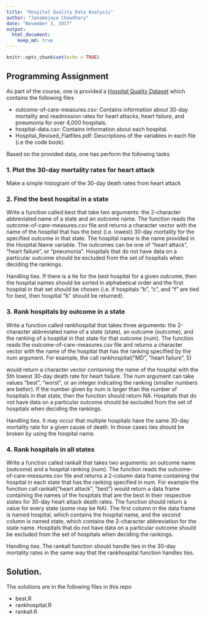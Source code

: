 ---
title: "Hospital Quality Data Analysis"
author: "Janamejaya Chowdhary"
date: "November 3, 2017"
output:
  html_document:
    keep_md: true
---

```{r setup, include=FALSE}
knitr::opts_chunk$set(echo = TRUE)
```

## Programming Assignment
As part of the course, one is provided a [Hospital Quality Dataset](https://d396qusza40orc.cloudfront.net/rprog%2Fdata%2FProgAssignment3-data.zip) which contains the following files

- outcome-of-care-measures.csv: Contains information about 30-day mortality and readmission rates
for heart attacks, heart failure, and pneumonia for over 4,000 hospitals.
- hospital-data.csv: Contains information about each hospital.
- Hospital_Revised_Flatfiles.pdf: Descriptions of the variables in each file (i.e the code book).

Based on the provided data, one has perform the following tasks

### 1. Plot the 30-day mortality rates for heart attack
Make a simple histogram of the 30-day death rates from heart attack

### 2. Find the best hospital in a state
Write a function called best that take two arguments: the 2-character abbreviated name of a state and an
outcome name. The function reads the outcome-of-care-measures.csv file and returns a character vector
with the name of the hospital that has the best (i.e. lowest) 30-day mortality for the specified outcome
in that state. The hospital name is the name provided in the Hospital.Name variable. The outcomes can
be one of "heart attack", "heart failure", or "pneumonia". Hospitals that do not have data on a particular
outcome should be excluded from the set of hospitals when deciding the rankings.

Handling ties. If there is a tie for the best hospital for a given outcome, then the hospital names should
be sorted in alphabetical order and the first hospital in that set should be chosen (i.e. if hospitals "b", "c",
and "f" are tied for best, then hospital "b" should be returned).


### 3. Rank hospitals by outcome in a state
Write a function called rankhospital that takes three arguments: the 2-character abbreviated name of a
state (state), an outcome (outcome), and the ranking of a hospital in that state for that outcome (num).
The function reads the outcome-of-care-measures.csv file and returns a character vector with the name
of the hospital that has the ranking specified by the num argument. For example, the call
rankhospital("MD", "heart failure", 5)

would return a character vector containing the name of the hospital with the 5th lowest 30-day death rate
for heart failure. The num argument can take values "best", "worst", or an integer indicating the ranking
(smaller numbers are better). If the number given by num is larger than the number of hospitals in that
state, then the function should return NA. Hospitals that do not have data on a particular outcome should
be excluded from the set of hospitals when deciding the rankings.

Handling ties. It may occur that multiple hospitals have the same 30-day mortality rate for a given cause
of death. In those cases ties should be broken by using the hospital name.

### 4. Rank hospitals in all states
Write a function called rankall that takes two arguments: an outcome name (outcome) and a hospital ranking
(num). The function reads the outcome-of-care-measures.csv file and returns a 2-column data frame
containing the hospital in each state that has the ranking specified in num. For example the function call
rankall("heart attack", "best") would return a data frame containing the names of the hospitals that
are the best in their respective states for 30-day heart attack death rates. The function should return a value
for every state (some may be NA). The first column in the data frame is named hospital, which contains
the hospital name, and the second column is named state, which contains the 2-character abbreviation for
the state name. Hospitals that do not have data on a particular outcome should be excluded from the set of
hospitals when deciding the rankings.

Handling ties. The rankall function should handle ties in the 30-day mortality rates in the same way
that the rankhospital function handles ties.

## Solution.

The solutions are in the following files in this repo

- best.R
- rankhospital.R
- rankall.R
